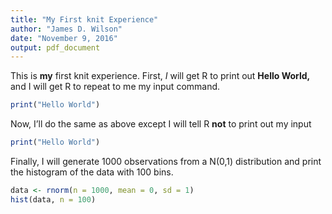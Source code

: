 ```yaml
---
title: "My First knit Experience"
author: "James D. Wilson"
date: "November 9, 2016"
output: pdf_document
---
```


This is **my** first knit experience. First, *I* will get R to print out **Hello World,** and I will get R to repeat to me my input command.

```r
print("Hello World")
```

Now, I'll do the same as above except I will tell R **not** to print out my input
```r
print("Hello World")
```

Finally, I will generate 1000 observations from a N(0,1) distribution and print the histogram of the data with 100 bins.

```r
data <- rnorm(n = 1000, mean = 0, sd = 1)
hist(data, n = 100)
```